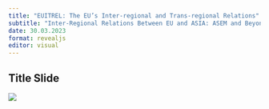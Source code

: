 ```yaml
---
title: "EUITREL: The EU’s Inter-regional and Trans-regional Relations"
subtitle: "Inter-Regional Relations Between EU and ASIA: ASEM and Beyond"
date: 30.03.2023
format: revealjs
editor: visual
---
```


## Title Slide

![](/lecture/images/2022-2023 Spring/HM 5.png)
